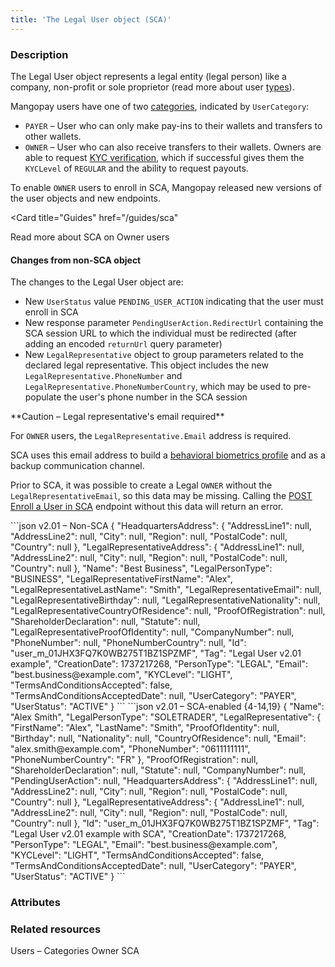 ```yaml
---
title: 'The Legal User object (SCA)'
---
```



### Description

The Legal User object represents a legal entity (legal person) like a company, non-profit or sole proprietor (read more about user [types](/guides/users/types)). 

Mangopay users have one of two [categories](/guides/users/categories), indicated by `UserCategory`: 
- `PAYER` – User who can only make pay-ins to their wallets and transfers to other wallets.
- `OWNER` – User who can also receive transfers to their wallets. Owners are able to request [KYC verification](/guides/users/verification), which if successful gives them the `KYCLevel` of `REGULAR` and the ability to request payouts.

To enable `OWNER` users to enroll in SCA, Mangopay released new versions of the user objects and new endpoints.

<Card
  title="Guides"
  href="/guides/sca"
>
Read more about SCA on Owner users
</Card>

#### Changes from non-SCA object

The changes to the Legal User object are:
- New `UserStatus` value `PENDING_USER_ACTION` indicating that the user must enroll in SCA
- New response parameter `PendingUserAction.RedirectUrl` containing the SCA session URL to which the individual must be redirected (after adding an encoded `returnUrl` query parameter)
- New `LegalRepresentative` object to group parameters related to the declared legal representative. This object includes the new `LegalRepresentative.PhoneNumber` and `LegalRepresentative.PhoneNumberCountry`, which may be used to pre-populate the user's phone number in the SCA session

<Warning>
**Caution – Legal representative's email required**

For `OWNER` users, the `LegalRepresentative.Email` address is required.

SCA uses this email address to build a [behavioral biometrics profile](/guides/sca/factors#email-confirmation-behavioral-biometrics) and as a backup communication channel.

Prior to SCA, it was possible to create a Legal `OWNER` without the `LegalRepresentativeEmail`, so this data may be missing. Calling the [POST Enroll a User in SCA](/api-reference/users/enroll-user) endpoint without this data will return an error.
</Warning>

<CodeGroup>
```json v2.01 – Non-SCA 
{
    "HeadquartersAddress": {
        "AddressLine1": null,
        "AddressLine2": null,
        "City": null,
        "Region": null,
        "PostalCode": null,
        "Country": null
    },
    "LegalRepresentativeAddress": {
        "AddressLine1": null,
        "AddressLine2": null,
        "City": null,
        "Region": null,
        "PostalCode": null,
        "Country": null
    },
    "Name": "Best Business",
    "LegalPersonType": "BUSINESS",
    "LegalRepresentativeFirstName": "Alex",
    "LegalRepresentativeLastName": "Smith",
    "LegalRepresentativeEmail": null,
    "LegalRepresentativeBirthday": null,
    "LegalRepresentativeNationality": null,
    "LegalRepresentativeCountryOfResidence": null,
    "ProofOfRegistration": null,
    "ShareholderDeclaration": null,
    "Statute": null,
    "LegalRepresentativeProofOfIdentity": null,
    "CompanyNumber": null,
    "PhoneNumber": null,
    "PhoneNumberCountry": null,
    "Id": "user_m_01JHX3FQ7K0WB275T1BZ1SPZMF",
    "Tag": "Legal User v2.01 example",
    "CreationDate": 1737217268,
    "PersonType": "LEGAL",
    "Email": "best.business@example.com",
    "KYCLevel": "LIGHT",
    "TermsAndConditionsAccepted": false,
    "TermsAndConditionsAcceptedDate": null,
    "UserCategory": "PAYER",
    "UserStatus": "ACTIVE"
}
```
```json v2.01 – SCA-enabled {4-14,19}
{
    "Name": "Alex Smith",
    "LegalPersonType": "SOLETRADER",
    "LegalRepresentative": {
        "FirstName": "Alex",
        "LastName": "Smith",
        "ProofOfIdentity": null,
        "Birthday": null,
        "Nationality": null,
        "CountryOfResidence": null,
        "Email": "alex.smith@example.com",
        "PhoneNumber": "0611111111",
        "PhoneNumberCountry": "FR"
    },
    "ProofOfRegistration": null,
    "ShareholderDeclaration": null,
    "Statute": null,
    "CompanyNumber": null,
    "PendingUserAction": null,
    "HeadquartersAddress": {
        "AddressLine1": null,
        "AddressLine2": null,
        "City": null,
        "Region": null,
        "PostalCode": null,
        "Country": null
    },
    "LegalRepresentativeAddress": {
        "AddressLine1": null,
        "AddressLine2": null,
        "City": null,
        "Region": null,
        "PostalCode": null,
        "Country": null
    },
    "Id": "user_m_01JHX3FQ7K0WB275T1BZ1SPZMF",
    "Tag": "Legal User v2.01 example with SCA",
    "CreationDate": 1737217268,
    "PersonType": "LEGAL",
    "Email": "best.business@example.com",
    "KYCLevel": "LIGHT",
    "TermsAndConditionsAccepted": false,
    "TermsAndConditionsAcceptedDate": null,
    "UserCategory": "PAYER",
    "UserStatus": "ACTIVE"
}
```
</CodeGroup>

### Attributes 

<Name2Response />  

<LegalPersonTypeResponse />  

<LegalRepresentativeResponse />  

<ProofOfRegistrationResponse />  

<ShareholderDeclarationResponse />  

<StatuteResponse />  

<CompanyNumberResponse />  

<PendingUserActionResponse />

<HeadquartersAddressResponse />  

<LegalRepresentativeAddressResponse />

<IdResponse />  

<Tag2Response />  

<CreationDateResponse />  

<PersonTypeResponse />  

<Email1Response />  

<KYCLevelResponse />  

<TermsAndConditionsAcceptedResponse />  

<TermsAndConditionsAcceptedDateResponse />  

<UserCategoryResponse />  

<UserStatusScaResponse />

### Related resources

<CardGroup cols={2}>
    <Card title="Guide" href="/guides/users/categories">
    Users – Categories
    </Card>
    <Card title="Guide" href="/guides/sca">
    Owner SCA
    </Card>
</CardGroup>
